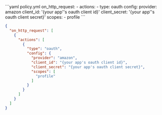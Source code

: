 <CodeGroup>
```yaml policy.yml
on_http_request:
  - actions:
      - type: oauth
        config:
          provider: amazon
          client_id: '{your app''s oauth client id}'
          client_secret: '{your app''s oauth client secret}'
          scopes:
            - profile
```

```json policy.json 
{
  "on_http_request": [
    {
      "actions": [
        {
          "type": "oauth",
          "config": {
            "provider": "amazon",
            "client_id": "{your app's oauth client id}",
            "client_secret": "{your app's oauth client secret}",
            "scopes": [
              "profile"
            ]
          }
        }
      ]
    }
  ]
}
```
</CodeGroup>
